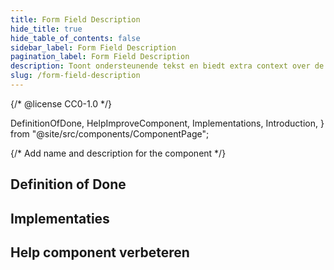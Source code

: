 ```yaml
---
title: Form Field Description
hide_title: true
hide_table_of_contents: false
sidebar_label: Form Field Description
pagination_label: Form Field Description
description: Toont ondersteunende tekst en biedt extra context over de in te vullen informatie.
slug: /form-field-description
---
```


{/* @license CC0-1.0 */}

  DefinitionOfDone,
  HelpImproveComponent,
  Implementations,
  Introduction,
} from "@site/src/components/ComponentPage";

{/* Add name and description for the component */}


<Introduction component={component} headingLevel={1} description={description} />

## Definition of Done

<DefinitionOfDone component={component} headingLevel={3} />

## Implementaties

<Implementations component={component} headingLevel={3} />

## Help component verbeteren

<HelpImproveComponent component={component} headingLevel={3} />
